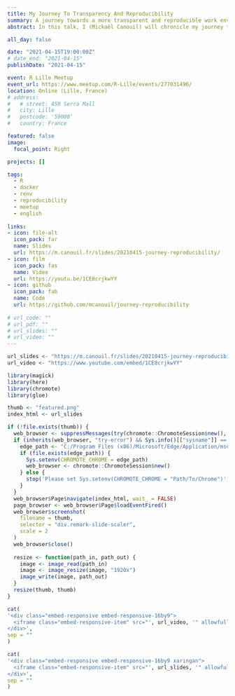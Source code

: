 ```yaml
---
title: My Journey To Transparency And Reproducibility
summary: A journey towards a more transparent and reproducible work environment using Docker and `renv`.
abstract: In this talk, I (Mickaël Canouil) will chronicle my journey towards a more transparent and reproducible work environment. I will talk about the changes and improvements that I have implemented in my team, detailing the transition of infrastructure used when I arrived to an infrastructure using Docker and and the {renv} R package.

all_day: false

date: "2021-04-15T19:00:00Z"
# date_end: "2021-04-15"
publishDate: "2021-04-15"

event: R Lille Meetup
event_url: https://www.meetup.com/R-Lille/events/277031496/
location: Online (Lille, France)
# address:
#   # street: 450 Serra Mall
#   city: Lille
#   postcode: '59000'
#   country: France

featured: false
image:
  focal_point: Right

projects: []

tags:
  - R
  - docker
  - renv
  - reproducibility
  - meetup
  - english
  
links:  
- icon: file-alt
  icon_pack: far
  name: Slides
  url: https://m.canouil.fr/slides/20210415-journey-reproducibility/
- icon: film
  icon_pack: fas
  name: Video
  url: https://youtu.be/1CE8crjkwYY
- icon: github
  icon_pack: fab
  name: Code
  url: https://github.com/mcanouil/journey-reproducibility
  
# url_code: ""
# url_pdf: ""
# url_slides: ""
# url_video: ""
---
```


```r
url_slides <- "https://m.canouil.fr/slides/20210415-journey-reproducibility/"
url_video <- "https://www.youtube.com/embed/1CE8crjkwYY"
```

```r
library(magick)
library(here)
library(chromote)
library(glue)

thumb <- "featured.png"
index_html <- url_slides

if (!file.exists(thumb)) {
  web_browser <- suppressMessages(try(chromote::ChromoteSession$new(), silent = TRUE))
  if (inherits(web_browser, "try-error") && Sys.info()[["sysname"]] == "Windows") {
    edge_path <- "C:/Program Files (x86)/Microsoft/Edge/Application/msedge.exe"
    if (file.exists(edge_path)) {
      Sys.setenv(CHROMOTE_CHROME = edge_path)
      web_browser <- chromote::ChromoteSession$new()
    } else {
      stop('Please set Sys.setenv(CHROMOTE_CHROME = "Path/To/Chrome")')
    }
  }
  web_browser$Page$navigate(index_html, wait_ = FALSE)
  page_browser <- web_browser$Page$loadEventFired()
  web_browser$screenshot(
    filename = thumb,
    selector = "div.remark-slide-scaler",
    scale = 2
  )
  web_browser$close()
  
  resize <- function(path_in, path_out) {
    image <- image_read(path_in)
    image <- image_resize(image, "1920x")
    image_write(image, path_out)
  }
  resize(thumb, thumb)
}
```

```r
cat(
'<div class="embed-responsive embed-responsive-16by9">
  <iframe class="embed-responsive-item" src="', url_video, '" allowfullscreen></iframe>
</div>',
sep = ""
)
```

```r
cat(
'<div class="embed-responsive embed-responsive-16by9 xaringan">
  <iframe class="embed-responsive-item" src="', url_slides, '" allowfullscreen></iframe>
</div>',
sep = ""
)
```
